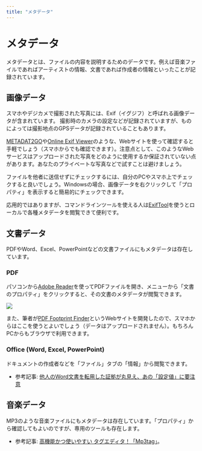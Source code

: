 ```yaml
---
title: "メタデータ"
---
```


# メタデータ

メタデータとは、ファイルの内容を説明するためのデータです。例えば音楽ファイルであればアーティストの情報、文書であれば作成者の情報といったことが記録されています。

## 画像データ

スマホやデジカメで撮影された写真には、Exif（イグジフ）と呼ばれる画像データが含まれています。
撮影時のカメラの設定などが記録されていますが、ものによっては撮影地点のGPSデータが記録されていることもあります。

[METADAT2GO](https://www.metadata2go.com/)や[Online Exif Viewer](https://onlineexifviewer.com/)のような、Webサイトを使って確認すると手軽でしょう（スマホからでも確認できます）。注意点として、このようなWebサービスはアップロードされた写真をどのように使用するか保証されていない点があります。あなたのプライベートな写真などで試すことは避けましょう。

ファイルを他者に送信せずにチェックするには、自分のPCやスマホ上でチェックすると良いでしょう。Windowsの場合、画像データを右クリックして「プロパティ」を表示すると簡易的にチェックできます。

応用的ではありますが、コマンドラインツールを使える人は[ExifTool](https://exiftool.org/)を使うとローカルで各種メタデータを閲覧できて便利です。

## 文書データ

PDFやWord、Excel、PowerPointなどの文書ファイルにもメタデータは存在しています。

### PDF

パソコンから[Adobe Reader](https://get.adobe.com/jp/reader/)を使ってPDFファイルを開き、メニューから「文書のプロパティ」をクリックすると、その文書のメタデータが閲覧できます。

![](./images/pdf-property.png)

また、筆者が[PDF Footprint Finder](https://pdf-footprint.vercel.app/)というWebサイトを開発したので、スマホからはここを使うとよいでしょう（データはアップロードされません）。もちろんPCからもブラウザで利用できます。

### Office (Word, Excel, PowerPoint)

ドキュメントの作成者などを「ファイル」タブの「情報」から閲覧できます。

- 参考記事: [他人のWord文書を転用した証拠が丸見え、あの「設定値」に要注意](https://xtech.nikkei.com/atcl/nxt/column/18/01036/102400001/)

## 音楽データ

MP3のような音楽ファイルにもメタデータは存在しています。「プロパティ」から確認してもよいのですが、専用のツールも存在します。

- 参考記事: [高機能かつ使いやすい タグエディタ！「Mp3tag」](https://www.gigafree.net/media/mu/mp3tag.html)。